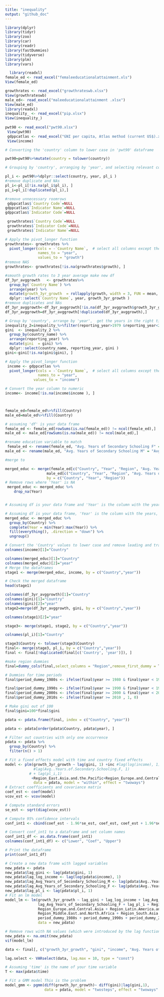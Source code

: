 ```yaml
---
title: "inequality"
output: "github_doc"
---
```

```r
library(dplyr)
library(tidyr)
library(zoo)
library(car)
library(readr)
library(fastDummies)
library(tidyverse)
library(plm)
library(vars)
```

```r
  library(readxl)
female_ed <- read_excel("femaleeducationalattainment.xls")
View(female_ed)

growthrates <- read_excel("growthrateswb.xlsx")
View(growthrateswb)
male_ed<- read_excel("maleeducationalattainment .xlsx")
View(male_ed)
library(readxl)
inequality_ <- read_excel("pip.xlsx")
View(inequality_)
 
pwt90 <- read_excel("pwt90.xlsx")
 View(pwt90)
 gdppcatlas <- read_excel("GNI per capita, Atlas method (current US$).xlsx")
 View(income)


```

```r
# Converting the 'country' column to lower case in 'pwt90' dataframe

pwt90=pwt90%>%mutate(country = tolower(country))
```

```r
# Grouping by 'country', arranging by 'year', and selecting relevant columns in 'pl_i'

pl_i <- pwt90%>%dplyr::select(country, year, pl_i )
#remove duplicate and NAs
pl_i<-pl_i[!is.na(pl_i$pl_i), ]
pi_i=pl_i[!duplicated(pl_i),]

```

```r
#remove unnecessary roomrows 
 gdppcatlas$`Country Code`=NULL
gdppcatlas$`Indicator Name`=NULL
gdppcatlas$`Indicator Code`=NULL
```

```r
 growthrates$`Country Code`=NULL
 growthrates$`Indicator Code`=NULL
 growthrates$`Indicator Name`=NULL
```

```r
# Apply the pivot_longer function
growthrates<- growthrates %>%
  pivot_longer(cols = -`Country Name`,  # select all columns except the 'country' column
               names_to = "year",
               values_to = "growth")
#remove NAS
growthrates<- growthrates[!is.na(growthrates$growth), ]
```
```r
#smooth growth rates to 3 year average make new df
df_3yr_avggrowth   <- growthrates%>%
  group_by(`Country Name`) %>%
  arrange(year) %>%
  mutate(growth_3yr_growth  = rollapply(growth, width = 3, FUN = mean, align = "right", fill = NA)) %>%
  dplyr::select(`Country Name`, year, growth_3yr_growth )
#remove duplicates and NAs
df_3yr_avggrowth<-df_3yr_avggrowth[!is.na(df_3yr_avggrowth$growth_3yr_growth), ]
df_3yr_avggrowth=df_3yr_avggrowth[!duplicated(df_3yr_avggrowth),]

```
```r
# Group by 'country', arrange by 'year',  get the years in the right time frame 
inequality_2=inequality_%>%filter(reporting_year>1979 &reporting_year<2015)
gini  <- inequality_2 %>% 
  group_by(country_name) %>%
  arrange(reporting_year) %>%
  mutate(gini  = gini) %>%
  dplyr::select(country_name, reporting_year, gini )
gini<-gini[!is.na(gini$gini), ]


```


```r


# Apply the pivot_longer function
 income <- gdppcatlas %>%
  pivot_longer(cols = -`Country Name`,  # select all columns except the 'country' column
               names_to = "year",
             values_to = "income")

# Convert the year column to numeric
income<- income[!is.na(income$income ), ]




```



```r
female_ed=female_ed%>%fill(Country)
male_ed=male_ed%>%fill(Country)
```



```r
# assuming 'df' is your data frame
female_ed <- female_ed[rowSums(is.na(female_ed)) != ncol(female_ed),]
male_ed <- male_ed[rowSums(is.na(male_ed)) != ncol(male_ed),]

```

```r
#rename education variable to match
 female_ed <- rename(female_ed, "Avg. Years of Secondary Schooling F" = "Avg. Years of Secondary Schooling")
male_ed <- rename(male_ed, "Avg. Years of Secondary Schooling M" = "Avg. Years of Secondary Schooling")

#merge to

merged_educ <- merge(female_ed[c("Country", "Year", "Region", "Avg. Years of Secondary Schooling F")], 
                   male_ed[c("Country", "Year", "Region", "Avg. Years of Secondary Schooling M")], 
                   by = c("Country", "Year", "Region"))
# Remove rows where 'Year' is NA
 merged_educ <- merged_educ %>%
    drop_na(Year)


# Assuming df is your data frame and 'Year' is the column with the years

# Assuming df is your data frame, 'Year' is the column with the years, and 'Country' is the column with the countries
merged_educ <- merged_educ %>%
  group_by(Country) %>%
  complete(Year = min(Year):max(Year)) %>%
  fill(everything(), .direction = "down") %>%
  ungroup()


```
```r


# Convert the 'Country' values to lower case and remove leading and trailing white spaces in both dataframes'
colnames(income)[1]="Country"

colnames(merged_educ)[1]="Country"
colnames(merged_educ)[2]="year"
# Merge the dataframes
stage1 <- merge(merged_educ, income, by = c("Country","year"))

# Check the merged dataframe
head(stage1)

```
```r
colnames(df_3yr_avggrowth)[1]="Country"
colnames(gini)[1]="Country"
colnames(gini)[2]="year"
stage2=merge(df_3yr_avggrowth, gini, by = c("Country","year"))
```


```r
colnames(stage1)[2]="year"

stage3<- merge(stage1, stage2, by = c("Country","year"))
```
```r
colnames(pl_i)[1]="Country"

stage3$Country <- tolower(stage3$Country)
final<- merge(stage3, pl_i, by = c("Country","year"))
final <- final[!duplicated(final[c('Country', 'year')]), ]
```

```r
#make region dummies 
final=dummy_cols(final,select_columns = "Region",remove_first_dummy = T)
```
```r
# Dummies for time periods 
final$period_dummy_1980s <- ifelse(final$year >= 1980 & final$year < 1989, 1, 0)

final$period_dummy_1990s <- ifelse(final$year >= 1990 & final$year < 1999, 1, 0)
final$period_dummy_2000s <- ifelse(final$year >= 2000 & final$year < 2010, 1, 0)
final$period_dummy_2010s <- ifelse(final$year >= 2010 , 1, 0)

```
```r
# Make gini out of 100
final$gini=100*final$gini
```

```r
pdata <- pdata.frame(final, index = c("Country", "year"))


```
```r
pdata <- pdata[order(pdata$Country, pdata$year), ]

# Filter out countries with only one occurrence
pdata <- pdata %>%
  group_by(Country) %>%
  filter(n() > 1)

```



```r
# Fit a fixed effects model with time and country fixed effects
model <- plm(growth_3yr_growth ~ lag(gini, 1) +inc #lag(log(income), 1) + lag(Avg..Years.of.Secondary.Schooling.M, 1) + 
             #lag(Avg..Years.of.Secondary.Schooling.F, 1)
           # + lag(pl_i,1)
            +Region_East.Asia.and.the.Pacific+Region_Europe.and.Central.Asia+Region_Latin.America.and.the.Caribbean+Region_Middle.East.and.North.Africa+Region_South.Asia+Region_Sub.Saharan.Africa+period_dummy_1980s+period_dummy_1990s+period_dummy_2000s, 
             data = pdata, model = "within", effect = "twoways")
# Extract coefficients and covariance matrix
coef_est <- coef(model)
vcov_est <- vcov(model)

# Compute standard errors
se_est <- sqrt(diag(vcov_est))

# Compute 95% confidence intervals
conf_int1 <- cbind(coef_est - 1.96*se_est, coef_est, coef_est + 1.96*se_est)

# Convert conf_int1 to a dataframe and set column names
conf_int1_df <- as.data.frame(conf_int1)
colnames(conf_int1_df) <- c("Lower", "Coef", "Upper")

# Print the dataframe
print(conf_int1_df)


```
```r
# Create a new data frame with lagged variables
new_pdata <- pdata
new_pdata$lag_gini <- lag(pdata$gini, 1)
new_pdata$lag_log_income <- lag(log(pdata$income), 1)
new_pdata$lag_Avg_Years_of_Secondary_Schooling_M <- lag(pdata$Avg..Years.of.Secondary.Schooling.M, 1)
new_pdata$lag_Avg_Years_of_Secondary_Schooling_F <- lag(pdata$Avg..Years.of.Secondary.Schooling.F, 1)
new_pdata$lag_pl_i <- lag(pdata$pl_i, 1)
# Fit an lm model
model_lm <- lm(growth_3yr_growth ~ lag_gini + lag_log_income + lag_Avg_Years_of_Secondary_Schooling_M + 
               lag_Avg_Years_of_Secondary_Schooling_F + lag_pl_i + Region_East.Asia.and.the.Pacific + 
               Region_Europe.and.Central.Asia + Region_Latin.America.and.the.Caribbean + 
               Region_Middle.East.and.North.Africa + Region_South.Asia + Region_Sub.Saharan.Africa + 
               period_dummy_1980s + period_dummy_1990s + period_dummy_2000s, 
               data = new_pdata)

# Remove rows with NA values (which were introduced by the lag function)
new_pdata <- na.omit(new_pdata)
vif(model_lm)

```

```r
data <- final[, c("growth_3yr_growth", "gini", "income", "Avg. Years of Secondary Schooling M", "Avg. Years of Secondary Schooling F", "pl_i", "Region_East Asia and the Pacific", "Region_Europe and Central Asia", "Region_Latin America and the Caribbean", "Region_Middle East and North Africa", "Region_South Asia", "Region_Sub-Saharan Africa", "period_dummy_1980s", "period_dummy_1990s", "period_dummy_2000s")]

lag.select <- VARselect(data, lag.max = 10, type = "const")


```




```r
# Assuming 'time' is the name of your time variable
T <- max(pdata$time)

# Fit a GMM model This is the problem 
model_gmm <- pgmm(diff(growth_3yr_growth)~ diff(gini)|lag(gini,1),
                  data = pdata, model = "twosteps", effect = "twoways" )

```




